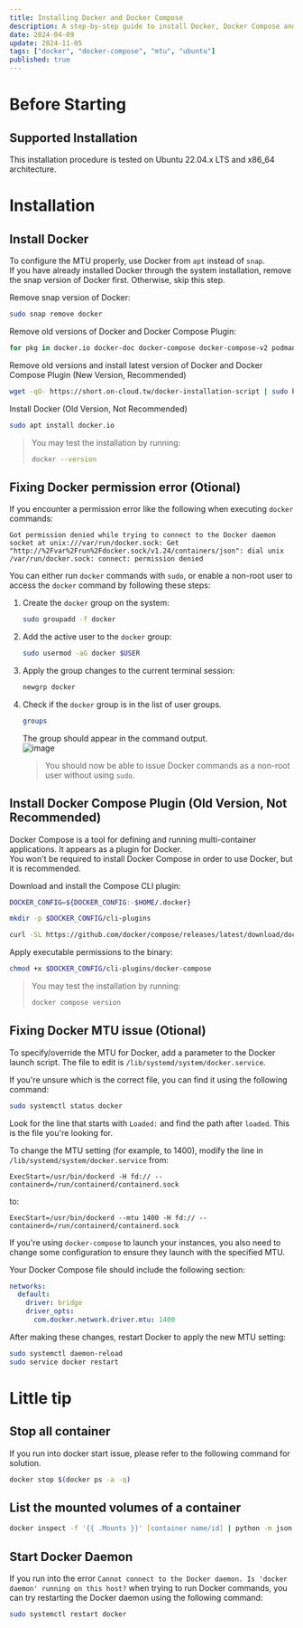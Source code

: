 ```yaml
---
title: Installing Docker and Docker Compose
description: A step-by-step guide to install Docker, Docker Compose and configuring the docker MTU setting
date: 2024-04-09
update: 2024-11-05
tags: ["docker", "docker-compose", "mtu", "ubuntu"]
published: true
---
```


# Before Starting

## Supported Installation

This installation procedure is tested on Ubuntu 22.04.x LTS and x86_64 architecture.

# Installation

## Install Docker

To configure the MTU properly, use Docker from `apt` instead of `snap`.  
If you have already installed Docker through the system installation, remove the snap version of Docker first. Otherwise, skip this step.

Remove snap version of Docker:

```bash
sudo snap remove docker
```

Remove old versions of Docker and Docker Compose Plugin:

```bash
for pkg in docker.io docker-doc docker-compose docker-compose-v2 podman-docker containerd runc; do sudo apt remove -y $pkg; done
```

Remove old versions and install latest version of Docker and Docker Compose Plugin (New Version, Recommended)

```bash
wget -qO- https://short.on-cloud.tw/docker-installation-script | sudo bash
```

Install Docker (Old Version, Not Recommended)

```bash
sudo apt install docker.io
```

> You may test the installation by running:
>
> ```zsh
> docker --version
> ```

## Fixing Docker permission error (Otional)

If you encounter a permission error like the following when executing `docker` commands:

```
Got permission denied while trying to connect to the Docker daemon socket at unix:///var/run/docker.sock: Get "http://%2Fvar%2Frun%2Fdocker.sock/v1.24/containers/json": dial unix /var/run/docker.sock: connect: permission denied
```

You can either run `docker` commands with `sudo`, or enable a non-root user to access the `docker` command by following these steps:

1. Create the `docker` group on the system:
   ```bash
   sudo groupadd -f docker
   ```
2. Add the active user to the `docker` group:
   ```bash
   sudo usermod -aG docker $USER
   ```
3. Apply the group changes to the current terminal session:
   ```bash
   newgrp docker
   ```
4. Check if the `docker` group is in the list of user groups.
   ```bash
   groups
   ```
   The group should appear in the command output.  
   ![image](https://user-images.githubusercontent.com/75195127/263680860-0864390c-b2e1-4d9e-96e3-eaaf3e9b820a.png)
   > You should now be able to issue Docker commands as a non-root user without using `sudo`.

## Install Docker Compose Plugin (Old Version, Not Recommended)

Docker Compose is a tool for defining and running multi-container applications. It appears as a plugin for Docker.  
You won't be required to install Docker Compose in order to use Docker, but it is recommended.

Download and install the Compose CLI plugin:

```zsh
DOCKER_CONFIG=${DOCKER_CONFIG:-$HOME/.docker}

mkdir -p $DOCKER_CONFIG/cli-plugins

curl -SL https://github.com/docker/compose/releases/latest/download/docker-compose-linux-x86_64 -o $DOCKER_CONFIG/cli-plugins/docker-compose
```

Apply executable permissions to the binary:

```zsh
chmod +x $DOCKER_CONFIG/cli-plugins/docker-compose
```

> You may test the installation by running:
>
> ```zsh
> docker compose version
> ```

## Fixing Docker MTU issue (Otional)

To specify/override the MTU for Docker, add a parameter to the Docker launch script. The file to edit is `/lib/systemd/system/docker.service`.

If you're unsure which is the correct file, you can find it using the following command:

```bash
sudo systemctl status docker
```

Look for the line that starts with `Loaded:` and find the path after `loaded`. This is the file you're looking for.

To change the MTU setting (for example, to 1400), modify the line in `/lib/systemd/system/docker.service` from:

```
ExecStart=/usr/bin/dockerd -H fd:// --containerd=/run/containerd/containerd.sock
```

to:

```
ExecStart=/usr/bin/dockerd --mtu 1400 -H fd:// --containerd=/run/containerd/containerd.sock
```

If you're using `docker-compose` to launch your instances, you also need to change some configuration to ensure they launch with the specified MTU.

Your Docker Compose file should include the following section:

```yaml title="docker-compose.yml"
networks:
  default:
    driver: bridge
    driver_opts:
      com.docker.network.driver.mtu: 1400
```

After making these changes, restart Docker to apply the new MTU setting:

```bash
sudo systemctl daemon-reload
sudo service docker restart
```

# Little tip

## Stop all container

If you run into docker start issue, please refer to the following command for solution.

```zsh
docker stop $(docker ps -a -q)
```

## List the mounted volumes of a container

```zsh
docker inspect -f '{{ .Mounts }}' [container name/id] | python -m json.tool
```

## Start Docker Daemon

If you run into the error `Cannot connect to the Docker daemon. Is 'docker daemon' running on this host?` when trying to run Docker commands, you can try restarting the Docker daemon using the following command:

```bash
sudo systemctl restart docker
```

